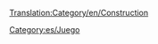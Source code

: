 [[Translation:Category/en/Construction]]

{{en/Bilingual box| es
| Los artículos relativos a cómo construir cosas figuran en esta lista.
:→''[[es/Construcción|Véase el artículo principal sobre '''Construcción''']]...''
| Articles dealing with how to construct things are listed here.}}

[[Category:es/Juego]]